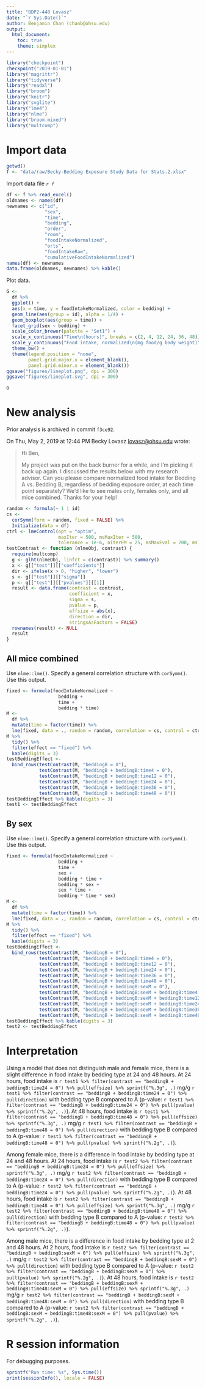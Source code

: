 ```yaml
---
title: "BDP2-448 Lovasz"
date: "`r Sys.Date()`"
author: Benjamin Chan (chanb@ohsu.edu)
output:
  html_document:
    toc: true
    theme: simplex
---
```


```r
library("checkpoint")
checkpoint("2019-01-01")
library("magrittr")
library("tidyverse")
library("readxl")
library("broom")
library("knitr")
library("svglite")
library("lme4")
library("nlme")
library("broom.mixed")
library("multcomp")
```

# Import data

```r
getwd()
f <- "data/raw/Becky-Bedding Exposure Study Data for Stats.2.xlsx"
```

Import data file *`r f`*

```r
df <- f %>% read_excel()
oldnames <- names(df)
newnames <- c("id",
              "sex",
              "time",
              "bedding",
              "order",
              "room",
              "foodIntakeNormalized",
              "orts",
              "foodIntakeRaw",
              "cumulativeFoodIntakeNormalized")
names(df) <- newnames
data.frame(oldnames, newnames) %>% kable()
```

Plot data.

```r
G <-
  df %>%
  ggplot() +
  aes(x = time, y = foodIntakeNormalized, color = bedding) +
  geom_line(aes(group = id), alpha = 1/4) +
  geom_boxplot(aes(group = time)) +
  facet_grid(sex ~ bedding) +
  scale_color_brewer(palette = "Set1") +
  scale_x_continuous("Time\n(hours)", breaks = c(2, 4, 12, 24, 36, 48)) +
  scale_y_continuous("Food intake, normalized\n(mg food/g body weight)") +
  theme_bw() +
  theme(legend.position = "none",
        panel.grid.major.x = element_blank(),
        panel.grid.minor.x = element_blank())
ggsave("figures/lineplot.png", dpi = 300)
ggsave("figures/lineplot.svg", dpi = 300)
```

```r
G
```


# New analysis

Prior analysis is archived in commit `f3ce92`.

On Thu, May 2, 2019 at 12:44 PM Becky Lovasz <lovasz@ohsu.edu> wrote:

> Hi Ben,
>  
> My project was put on the back burner for a while, and I'm picking it back up
> again. I discussed the results below with my research advisor. Can you please
> compare normalized food intake for Bedding A vs. Bedding B, regardless of
> bedding exposure order, at each time point separately? We'd like to see males
> only, females only, and all mice combined. Thanks for your help!


```r
random <- formula(~ 1 | id)
cs <-
  corSymm(form = random, fixed = FALSE) %>%
  Initialize(data = df)
ctrl <- lmeControl(opt = "optim",
                   maxIter = 500, msMaxIter = 500,
                   tolerance = 1e-6, niterEM = 25, msMaxEval = 200, msTol = 1e-7)
testContrast <- function (nlmeObj, contrast) {
  require(multcomp)
  g <- glht(nlmeObj, linfct = c(contrast)) %>% summary()
  x <- g[["test"]][["coefficients"]]
  dir <- ifelse(x > 0, "higher", "lower")
  s <- g[["test"]][["sigma"]]
  p <- g[["test"]][["pvalues"]][[1]]
  result <- data.frame(contrast = contrast,
                       coefficient = x,
                       sigma = s,
                       pvalue = p,
                       effsize = abs(x),
                       direction = dir,
                       stringsAsFactors = FALSE)
  rownames(result) <- NULL
  result
}
```

## All mice combined

Use `nlme::lme()`.
Specify a general correlation structure with `corSymm()`.
Use this output.

```r
fixed <- formula(foodIntakeNormalized ~
                   bedding +
                   time +
                   bedding * time)
M <-
  df %>%
  mutate(time = factor(time)) %>%
  lme(fixed, data = ., random = random, correlation = cs, control = ctrl)
M %>% 
  tidy() %>%
  filter(effect == "fixed") %>%
  kable(digits = 3)
testBeddingEffect <- 
  bind_rows(testContrast(M, "beddingB = 0"),
            testContrast(M, "beddingB + beddingB:time4 = 0"),
            testContrast(M, "beddingB + beddingB:time12 = 0"),
            testContrast(M, "beddingB + beddingB:time24 = 0"),
            testContrast(M, "beddingB + beddingB:time36 = 0"),
            testContrast(M, "beddingB + beddingB:time48 = 0"))
testBeddingEffect %>% kable(digits = 3)
test1 <- testBeddingEffect
```

## By sex

Use `nlme::lme()`.
Specify a general correlation structure with `corSymm()`.
Use this output.

```r
fixed <- formula(foodIntakeNormalized ~
                   bedding +
                   time +
                   sex +
                   bedding * time +
                   bedding * sex +
                   sex * time +
                   bedding * time * sex)
M <-
  df %>%
  mutate(time = factor(time)) %>%
  lme(fixed, data = ., random = random, correlation = cs, control = ctrl)
M %>% 
  tidy() %>%
  filter(effect == "fixed") %>%
  kable(digits = 3)
testBeddingEffect <- 
  bind_rows(testContrast(M, "beddingB = 0"),
            testContrast(M, "beddingB + beddingB:time4 = 0"),
            testContrast(M, "beddingB + beddingB:time12 = 0"),
            testContrast(M, "beddingB + beddingB:time24 = 0"),
            testContrast(M, "beddingB + beddingB:time36 = 0"),
            testContrast(M, "beddingB + beddingB:time48 = 0"),
            testContrast(M, "beddingB + beddingB:sexM = 0"),
            testContrast(M, "beddingB + beddingB:sexM + beddingB:time4:sexM = 0"),
            testContrast(M, "beddingB + beddingB:sexM + beddingB:time12:sexM = 0"),
            testContrast(M, "beddingB + beddingB:sexM + beddingB:time24:sexM = 0"),
            testContrast(M, "beddingB + beddingB:sexM + beddingB:time36:sexM = 0"),
            testContrast(M, "beddingB + beddingB:sexM + beddingB:time48:sexM = 0"))
testBeddingEffect %>% kable(digits = 3)
test2 <- testBeddingEffect
```


# Interpretation

Using a model that does not distinguish male and female mice, there is a
slight difference in food intake by bedding type at 24 and 48 hours.
At 24 hours, food intake is
`r test1 %>% filter(contrast == "beddingB + beddingB:time24 = 0") %>% pull(effsize) %>% sprintf("%.3g", .)` mg/g
`r test1 %>% filter(contrast == "beddingB + beddingB:time24 = 0") %>% pull(direction)`
with bedding type B compared to A
(p-value: `r test1 %>% filter(contrast == "beddingB + beddingB:time24 = 0") %>% pull(pvalue) %>% sprintf("%.2g", .)`).
At 48 hours, food intake is
`r test1 %>% filter(contrast == "beddingB + beddingB:time48 = 0") %>% pull(effsize) %>% sprintf("%.3g", .)` mg/g
`r test1 %>% filter(contrast == "beddingB + beddingB:time48 = 0") %>% pull(direction)`
with bedding type B compared to A
(p-value: `r test1 %>% filter(contrast == "beddingB + beddingB:time48 = 0") %>% pull(pvalue) %>% sprintf("%.2g", .)`).

Among female mice, there is a difference in food intake by bedding type at 24
and 48 hours.
At 24 hours, food intake is
`r test2 %>% filter(contrast == "beddingB + beddingB:time24 = 0") %>% pull(effsize) %>% sprintf("%.3g", .)` mg/g
`r test2 %>% filter(contrast == "beddingB + beddingB:time24 = 0") %>% pull(direction)`
with bedding type B compared to A
(p-value: `r test2 %>% filter(contrast == "beddingB + beddingB:time24 = 0") %>% pull(pvalue) %>% sprintf("%.2g", .)`).
At 48 hours, food intake is
`r test2 %>% filter(contrast == "beddingB + beddingB:time48 = 0") %>% pull(effsize) %>% sprintf("%.3g", .)` mg/g
`r test2 %>% filter(contrast == "beddingB + beddingB:time48 = 0") %>% pull(direction)`
with bedding type B compared to A
(p-value: `r test2 %>% filter(contrast == "beddingB + beddingB:time48 = 0") %>% pull(pvalue) %>% sprintf("%.2g", .)`).

Among male mice, there is a difference in food intake by bedding type at 2 and 48 hours.
At 2 hours, food intake is
`r test2 %>% filter(contrast == "beddingB + beddingB:sexM = 0") %>% pull(effsize) %>% sprintf("%.3g", .)` mg/g
`r test2 %>% filter(contrast == "beddingB + beddingB:sexM = 0") %>% pull(direction)`
with bedding type B compared to A
(p-value: `r test2 %>% filter(contrast == "beddingB + beddingB:sexM = 0") %>% pull(pvalue) %>% sprintf("%.2g", .)`).
At 48 hours, food intake is
`r test2 %>% filter(contrast == "beddingB + beddingB:sexM + beddingB:time48:sexM = 0") %>% pull(effsize) %>% sprintf("%.3g", .)` mg/g
`r test2 %>% filter(contrast == "beddingB + beddingB:sexM + beddingB:time48:sexM = 0") %>% pull(direction)`
with bedding type B compared to A
(p-value: `r test2 %>% filter(contrast == "beddingB + beddingB:sexM + beddingB:time48:sexM = 0") %>% pull(pvalue) %>% sprintf("%.2g", .)`).


# R session information

For debugging purposes.

```r
sprintf("Run time: %s", Sys.time())
print(sessionInfo(), locale = FALSE)
```
